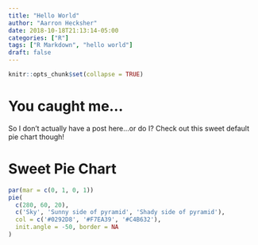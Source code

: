 ```yaml
---
title: "Hello World"
author: "Aarron Hecksher"
date: 2018-10-18T21:13:14-05:00
categories: ["R"]
tags: ["R Markdown", "hello world"]
draft: false
---
```


```r
knitr::opts_chunk$set(collapse = TRUE)
```

# You caught me...

So I don't actually have a post here...or do I?  Check out this sweet default pie chart though!



# Sweet Pie Chart

```r
par(mar = c(0, 1, 0, 1))
pie(
  c(280, 60, 20),
  c('Sky', 'Sunny side of pyramid', 'Shady side of pyramid'),
  col = c('#0292D8', '#F7EA39', '#C4B632'),
  init.angle = -50, border = NA
)
```
